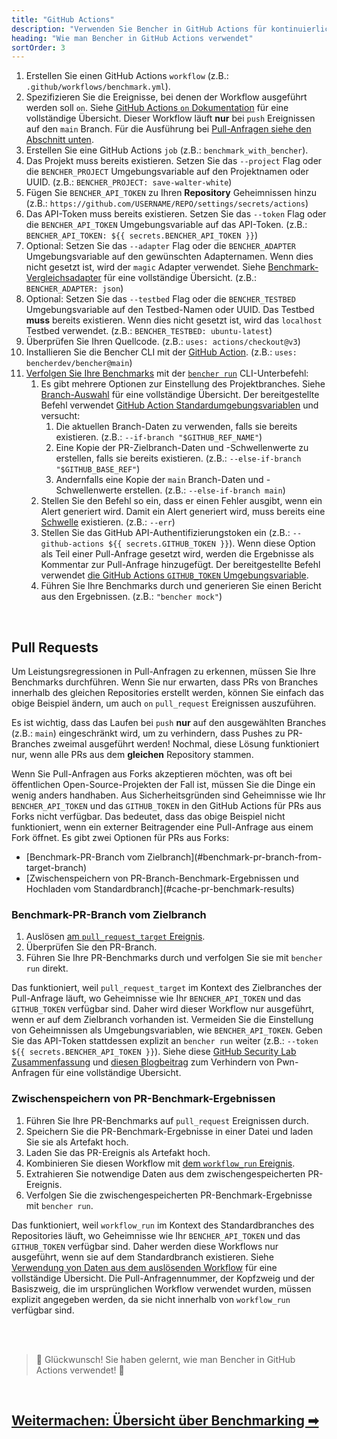 ```yaml
---
title: "GitHub Actions"
description: "Verwenden Sie Bencher in GitHub Actions für kontinuierliches Benchmarking bei Pull-Anfragen"
heading: "Wie man Bencher in GitHub Actions verwendet"
sortOrder: 3
---
```



<GitHubActions1 />

1. Erstellen Sie einen GitHub Actions `workflow` (z.B.: `.github/workflows/benchmark.yml`).
2. Spezifizieren Sie die Ereignisse, bei denen der Workflow ausgeführt werden soll `on`. Siehe [GitHub Actions `on` Dokumentation](https://docs.github.com/de/actions/using-workflows/workflow-syntax-for-github-actions#on) für eine vollständige Übersicht. Dieser Workflow läuft **nur** bei `push` Ereignissen auf den `main` Branch. Für die Ausführung bei [Pull-Anfragen siehe den Abschnitt unten](#pull-requests).
3. Erstellen Sie eine GitHub Actions `job` (z.B.: `benchmark_with_bencher`).
4. Das Projekt muss bereits existieren. Setzen Sie das `--project` Flag oder die `BENCHER_PROJECT` Umgebungsvariable auf den Projektnamen oder UUID. (z.B.: `BENCHER_PROJECT: save-walter-white`)
5. Fügen Sie `BENCHER_API_TOKEN` zu Ihren **Repository** Geheimnissen hinzu (z.B.: `https://github.com/USERNAME/REPO/settings/secrets/actions`)
6. Das API-Token muss bereits existieren. Setzen Sie das `--token` Flag oder die `BENCHER_API_TOKEN` Umgebungsvariable auf das API-Token. (z.B.: `BENCHER_API_TOKEN: ${{ secrets.BENCHER_API_TOKEN }}`)
7. Optional: Setzen Sie das `--adapter` Flag oder die `BENCHER_ADAPTER` Umgebungsvariable auf den gewünschten Adapternamen. Wenn dies nicht gesetzt ist, wird der `magic` Adapter verwendet. Siehe [Benchmark-Vergleichsadapter](/docs/de/explanation/adapters) für eine vollständige Übersicht. (z.B.: `BENCHER_ADAPTER: json`)
8. Optional: Setzen Sie das `--testbed` Flag oder die `BENCHER_TESTBED` Umgebungsvariable auf den Testbed-Namen oder UUID. Das Testbed **muss** bereits existieren. Wenn dies nicht gesetzt ist, wird das `localhost` Testbed verwendet. (z.B.: `BENCHER_TESTBED: ubuntu-latest`)
9. Überprüfen Sie Ihren Quellcode. (z.B.: `uses: actions/checkout@v3`)
10. Installieren Sie die Bencher CLI mit der [GitHub Action](https://github.com/marketplace/actions/bencher-cli). (z.B.: `uses: bencherdev/bencher@main`)
11. [Verfolgen Sie Ihre Benchmarks](/docs/de/how-to/track-benchmarks) mit der <code><a href="/docs/de/explanation/bencher-run">bencher run</a></code> CLI-Unterbefehl:
    1. Es gibt mehrere Optionen zur Einstellung des Projektbranches. Siehe [Branch-Auswahl](/docs/de/how-to/branch-selection) für eine vollständige Übersicht. Der bereitgestellte Befehl verwendet [GitHub Action Standardumgebungsvariablen](https://docs.github.com/de/actions/learn-github-actions/variables#default-environment-variables) und versucht:
        1. Die aktuellen Branch-Daten zu verwenden, falls sie bereits existieren. (z.B.: `--if-branch "$GITHUB_REF_NAME"`)
        2. Eine Kopie der PR-Zielbranch-Daten und -Schwellenwerte zu erstellen, falls sie bereits existieren. (z.B.: `--else-if-branch "$GITHUB_BASE_REF"`)
        3. Andernfalls eine Kopie der `main` Branch-Daten und -Schwellenwerte erstellen. (z.B.: `--else-if-branch main`)
    2. Stellen Sie den Befehl so ein, dass er einen Fehler ausgibt, wenn ein Alert generiert wird. Damit ein Alert generiert wird, muss bereits eine [Schwelle](/docs/de/explanation/thresholds) existieren. (z.B.: `--err`)
    3. Stellen Sie das GitHub API-Authentifizierungstoken ein (z.B.: `--github-actions ${{ secrets.GITHUB_TOKEN }}`). Wenn diese Option als Teil einer Pull-Anfrage gesetzt wird, werden die Ergebnisse als Kommentar zur Pull-Anfrage hinzugefügt. Der bereitgestellte Befehl verwendet [die GitHub Actions `GITHUB_TOKEN` Umgebungsvariable](https://docs.github.com/de/actions/security-guides/automatic-token-authentication).
    4. Führen Sie Ihre Benchmarks durch und generieren Sie einen Bericht aus den Ergebnissen. (z.B.: `"bencher mock"`)

<br/>

## Pull Requests

Um Leistungsregressionen in Pull-Anfragen zu erkennen, müssen Sie Ihre Benchmarks durchführen.
Wenn Sie nur erwarten, dass PRs von Branches innerhalb des gleichen Repositories erstellt werden, können Sie einfach das obige Beispiel ändern, um auch `on` `pull_request` Ereignissen auszuführen.

<GitHubActions2 />

Es ist wichtig, dass das Laufen bei `push` **nur** auf den ausgewählten Branches (z.B.: `main`)
eingeschränkt wird, um zu verhindern, dass Pushes zu PR-Branches zweimal ausgeführt werden!
Nochmal, diese Lösung funktioniert nur, wenn alle PRs aus dem **gleichen** Repository stammen.

Wenn Sie Pull-Anfragen aus Forks akzeptieren möchten, was oft bei öffentlichen Open-Source-Projekten der Fall ist,
müssen Sie die Dinge ein wenig anders handhaben.
Aus Sicherheitsgründen sind Geheimnisse wie Ihr `BENCHER_API_TOKEN` und das `GITHUB_TOKEN` in den GitHub Actions für PRs aus Forks nicht verfügbar.
Das bedeutet, dass das obige Beispiel nicht funktioniert, wenn ein externer Beitragender eine Pull-Anfrage aus einem Fork öffnet.
Es gibt zwei Optionen für PRs aus Forks:

<ul>
  <li>[Benchmark-PR-Branch vom Zielbranch](#benchmark-pr-branch-from-target-branch)</li>
  <li>[Zwischenspeichern von PR-Branch-Benchmark-Ergebnissen und Hochladen vom Standardbranch](#cache-pr-benchmark-results)</li>
</ul>

### Benchmark-PR-Branch vom Zielbranch

1. Auslösen [am `pull_request_target` Ereignis](https://docs.github.com/de/actions/using-workflows/events-that-trigger-workflows#pull_request_target).
2. Überprüfen Sie den PR-Branch.
3. Führen Sie Ihre PR-Benchmarks durch und verfolgen Sie sie mit `bencher run` direkt.

Das funktioniert, weil `pull_request_target` im Kontext des Zielbranches der Pull-Anfrage läuft,
wo Geheimnisse wie Ihr `BENCHER_API_TOKEN` und das `GITHUB_TOKEN` verfügbar sind.
Daher wird dieser Workflow nur ausgeführt, wenn er auf dem Zielbranch vorhanden ist.
Vermeiden Sie die Einstellung von Geheimnissen als Umgebungsvariablen, wie `BENCHER_API_TOKEN`.
Geben Sie das API-Token stattdessen explizit an `bencher run` weiter (z.B.: `--token ${{ secrets.BENCHER_API_TOKEN }}`).
Siehe diese [GitHub Security Lab Zusammenfassung](https://securitylab.github.com/research/github-actions-preventing-pwn-requests/)
und [diesen Blogbeitrag](https://nathandavison.com/blog/github-actions-and-the-threat-of-malicious-pull-requests)
zum Verhindern von Pwn-Anfragen für eine vollständige Übersicht.

<GitHubActions3 />

### Zwischenspeichern von PR-Benchmark-Ergebnissen

1. Führen Sie Ihre PR-Benchmarks auf `pull_request` Ereignissen durch.
1. Speichern Sie die PR-Benchmark-Ergebnisse in einer Datei und laden Sie sie als Artefakt hoch.
1. Laden Sie das PR-Ereignis als Artefakt hoch.
1. Kombinieren Sie diesen Workflow mit [dem `workflow_run` Ereignis](https://docs.github.com/de/actions/using-workflows/events-that-trigger-workflows#workflow_run).
1. Extrahieren Sie notwendige Daten aus dem zwischengespeicherten PR-Ereignis.
1. Verfolgen Sie die zwischengespeicherten PR-Benchmark-Ergebnisse mit `bencher run`.

Das funktioniert, weil `workflow_run` im Kontext des Standardbranches des Repositories läuft,
wo Geheimnisse wie Ihr `BENCHER_API_TOKEN` und das `GITHUB_TOKEN` verfügbar sind.
Daher werden diese Workflows nur ausgeführt, wenn sie auf dem Standardbranch existieren.
Siehe [Verwendung von Daten aus dem auslösenden Workflow](https://docs.github.com/de/actions/using-workflows/events-that-trigger-workflows#using-data-from-the-triggering-workflow) für eine vollständige Übersicht.
Die Pull-Anfragennummer, der Kopfzweig und der Basiszweig, die im ursprünglichen Workflow verwendet wurden, müssen explizit angegeben werden, da sie nicht innerhalb von `workflow_run` verfügbar sind.

<GitHubActions4 />

<br/>
<br/>

> 🐰 Glückwunsch! Sie haben gelernt, wie man Bencher in GitHub Actions verwendet! 🎉

<br/>

<h2><a href="/docs/de/explanation/benchmarking">Weitermachen: Übersicht über Benchmarking ➡</a></h2>